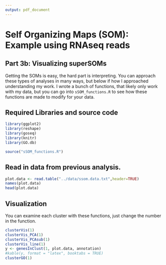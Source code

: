 ```yaml
---
output: pdf_document
---
```


# Self Organizing Maps (SOM): Example using RNAseq reads
## Part 3b: Visualizing superSOMs

Getting the SOMs is easy, the hard part is interpreting. You can approach these types of analyses in many ways, but below if how I approached understanding my work. I wrote a bunch of functions, that likely only work with my data, but you can go into `sSOM_functions.R` to see how these functions are made to modify for your data.

## Required Libraries and source code

```r
library(ggplot2)
library(reshape)
library(goseq)
library(knitr)
library(GO.db)

source("sSOM_functions.R")
```


## Read in data from previous analysis. 

```r
plot.data <- read.table("../data/ssom.data.txt",header=TRUE)
names(plot.data)
head(plot.data)
```


## Visualization

You can examine each cluster with these functions, just change the number in the function.

```r
clusterVis(1)
clusterVis_PCA(1)
clusterVis_PCAsub(1)
clusterVis_line(1)
y <- genesInClust(1, plot.data, annotation)
#kable(y, format = "latex", booktabs = TRUE)
clusterGO(1)
```




